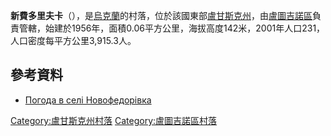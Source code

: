{{coord|48|21|19|N|39|18|10|E|scale:100000|display=title}}

'''新費多里夫卡'''（{{lang-uk|Новофедорівка}}），是[[烏克蘭|烏克蘭]]的村落，位於該國東部[[盧甘斯克州|盧甘斯克州]]，由[[盧圖吉諾區|盧圖吉諾區]]負責管轄，始建於1956年，面積0.06平方公里，海拔高度142米，2001年人口231，人口密度每平方公里3,915.3人。

==參考資料==
* [http://weather.in.ua/ua/lyganskaja/18304 Погода в селі Новофедорівка]

{{DEFAULTSORT:Новофедорівка}}
[[Category:盧甘斯克州村落|Category:盧甘斯克州村落]]
[[Category:盧圖吉諾區村落|Category:盧圖吉諾區村落]]


{{Luhansk-geo-stub}}